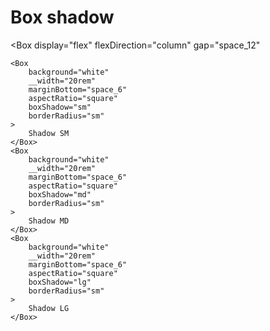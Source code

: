 

<Meta title="Documentation/BoxShadow" />

# Box shadow

<Box
    display="flex"
    flexDirection="column"
    gap="space_12"
>
    <Box
        background="white"
        __width="20rem"
        marginBottom="space_6"
        aspectRatio="square"
        boxShadow="sm"
        borderRadius="sm"
    >
        Shadow SM
    </Box>
    <Box
        background="white"
        __width="20rem"
        marginBottom="space_6"
        aspectRatio="square"
        boxShadow="md"
        borderRadius="sm"
    >
        Shadow MD
    </Box>
    <Box
        background="white"
        __width="20rem"
        marginBottom="space_6"
        aspectRatio="square"
        boxShadow="lg"
        borderRadius="sm"
    >
        Shadow LG
    </Box>
</Box>

